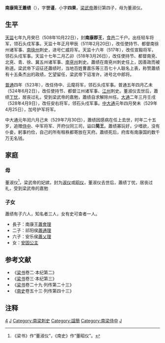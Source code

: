 {{東亞男性歷史人物
|名稱 =南康簡王
|身份 =南朝梁政治人物
|姓名 =蕭績
|字 =世謹
|封爵 =南康郡王
|出生日期 =[[南朝梁|南朝梁]][[天監|天監]]四年（505年）
|出生地點 =[[揚州_(古代)|楊州]][[丹楊郡|丹楊郡]][[建康縣|建康縣]]
|婚年 =
|逝世日期 =[[南朝梁|南朝梁]][[大通_(南梁)|大通]]三年（529年）
|逝世地點 =楊州丹楊郡建康縣
|諡號 =簡王
|墓葬 =
|經歷 =
* 508年－511年<br/>輕車將軍、領石頭戍軍事、南康王
* 511年－517年<br/>使持節、都督南徐州諸軍事、仁威將軍、[[南徐州_(劉宋)|南徐州]]刺史、南康王
* 517年－518年<br/>宣毅將軍、領石頭戍軍事、南康王
* 518年<br/>使持節、都督南北兗徐青冀五州諸軍事、宣毅將軍、[[南兗州_(南朝)|南兗州]]刺史、南康王
* 518年－523年<br/>使持節、都督南北兗徐青冀五州諸軍事、北中郎將、南兗州刺史、南康王
* 523年－524年<br/>[[侍中|侍中]]、雲麾將軍、領石頭戍軍事、南康王
* 524年－528年<br/>使持節、都督江州諸軍事、雲麾將軍、[[江州_(西晉)|江州]]刺史、南康王
* 528年－529年<br/>安右將軍、領石頭戍軍事、南康王
* 529年<br/>安右將軍、[[南朝領軍、護軍列表#護軍|護軍將軍]]、領石頭戍軍事、南康王
* 529年追贈<br/>侍中、中軍將軍、開府儀同三司、南康王
|注釋 =
}}
'''南康简王蕭绩'''（{{bd|505年||529年|7月30日|catIdx=X}}），字'''世谨'''，小字'''四果'''，[[梁武帝|梁武帝]]蕭衍第四子，母为董淑仪。

==生平==
[[天监|天监]]七年九月癸巳（508年10月22日），封'''南康郡王'''，[[食邑|食邑]]二千户。出任轻车将军，领石头戍军事。天监十年正月甲辰（511年2月20日），改任使持节、都督南徐州诸军事、[[南徐州|南徐州]]刺史，进号仁威将军。天监十六年（517年），改任宣毅将军，领石头戍军事。天监十七年二月乙卯（518年3月26日），改任使持节、都督南兗、北兗、青、徐、冀五州诸军事、[[南兗州|南兗州]]刺史。蕭绩在南兗州刺史任上，因善政而被称道。梁武帝下诏征还蕭绩时，当地百姓曹嘉乐等三百七十人联名上表，称赞蕭绩有十五条杰出的政绩，乞望留任，梁武帝下诏准许，进号北中郎将。

[[普通|普通]]四年（523年），改任侍中、云麾将军，领石头戍军事。普通五年四月乙未（524年6月2日），改任使持节、都督江州诸军事、[[江州|江州]]刺史。董淑仪去世后，蕭绩[[丁忧|丁忧]]，居丧过礼，受到梁武帝的嘉勉，蕭绩自求解除州任。[[大通_(南梁)|大通]]二年三月壬戌（528年4月9日），改任安右将军，领石头戍军事。[[中大通|中大通]]元年四月癸未（529年4月25日），加号护军将军。

中大通元年闰六月己未（529年7月30日），蕭绩因感病在任上去世，时年二十五岁，追赠[[侍中|侍中]]、中军将军、开府仪同三司，谥曰'''简王'''。蕭绩寡玩好，少嗜欲，没有仆妾，躬事约俭，自己的所有租秩都寄放在天府。蕭绩死后，府库有南康国的数千万无名钱。
==家庭==
===母===
董淑仪<ref>《梁书》作“董淑仪”，《南史》作“董昭仪”。</ref>，梁武帝的妃嫔，封为[[淑仪|淑仪]]或[[昭仪|昭仪]]，董淑仪去世后，蕭绩丁忧，居丧过礼，受到梁武帝的嘉勉
===子女===
蕭绩有子六人，知名者三人，女有史可查者一人。
*長子：南康王[[蕭會理|蕭會理]]
*二子：祁阳侯[[蕭通理|蕭通理]]
*六子：安乐侯[[蕭乂理|蕭乂理]]
*女：[[安固公主_(南康王)|安固公主]]

==参考文献 ==
<div class="references-small">  
*《[[梁书|梁书]]卷二·本纪第二》
*《[[梁书|梁书]]卷三·本纪第三》
*《[[梁书|梁书]]卷二十九·列传第二十三》
*《[[南史|南史]]卷五十三·列传第四十三》
==注释==
<div class="references-small">   
<references/>   
</div>

[[Category:梁武帝皇子|4]]
[[Category:南梁正王|J]]
[[Category:南梁刺史|Category:南梁刺史]]
[[Category:諡簡|Category:諡簡]]
[[Category:南梁侍中|Category:南梁侍中]]
[[Category:蘭陵蕭氏|J]]